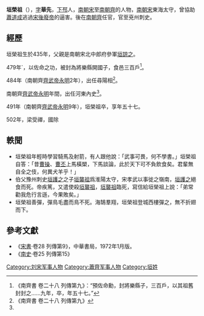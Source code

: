 {{Infobox Biography
| subject_name   = 垣榮祖
| image_name     = 
| image_size     = 
| image_caption  = 
| date_of_birth  = 435年
| place_of_birth = [[南朝宋|南朝宋]]
| date_of_death  = 491年
| place_of_death = [[南朝齊|南朝齊]]
| occupation     = 
*[[南朝宋|南朝宋]]東海太守
*[[南朝齊|南朝齊]]兗州刺史
*將樂線開國子
}}

'''垣榮祖'''（{{bd|435年||491年}}），[[表字|字]]'''華先'''，[[下邳郡|下邳]]人，[[南朝宋|南朝宋]]至[[南朝齊|南朝齊]]的人物，[[南朝宋|南朝宋]]東海太守，曾協助[[蕭道成|蕭道成]]逃過[[宋後廢帝|宋後廢帝]]的逼害。後在[[南朝齊|南朝齊]]任官，官至兗州刺史。

== 經歷 ==
垣榮祖生於435年，父親是南朝宋北中郎府參軍[[垣諒之|垣諒之]]。

479年`，以佐命之功，被封為將樂縣開國子，食邑三百戶<ref>《南齊書 卷二十八 列傳第九》：“預佐命勳，封將樂縣子，三百戶，以其祖舊封封之……九年，卒，年五十七。”</ref>。

484年（南朝齊[[齊武帝|齊武帝]][[永明|永明]]2年），出任尋陽相<ref name="#1">《南齊書 卷二十八 列傳第九》</ref>。

南朝齊[[齊武帝|齊武帝]][[永明|永明]]年間，出任河東內史<ref name="#1"/>。

491年（南朝齊[[齊武帝|齊武帝]][[永明|永明]]9年），垣榮祖卒，享年五十七。

502年，梁受禪，國除

== 軼聞 ==
*垣榮祖年輕時學習騎馬及射箭，有人跟他說：「武事可畏，何不學書。」垣榮祖自答：「昔[[曹操|曹操]]、[[曹丕|曹丕]]上馬橫槊，下馬談論，此於天下可不負飲食矣。君輩無自全之伎，何異犬羊乎！」
*伯父豫州刺史[[垣護之|垣護之]]之子[[垣襲祖|垣襲祖]]爲淮陽太守，宋孝武以事徙之嶺南，[[垣護之|垣護之]]絕食而死。帝疾篤，又遣使殺[[垣襲祖|垣襲祖]]，[[垣襲祖|垣襲祖]]臨死，寫信給垣榮祖上說：「弟常勸我危行言遜，今果敗矣。」
*垣榮祖善彈，彈鳥毛盡而鳥不死。海鵠羣翔，垣榮祖登城西樓彈之，無不折翅而下。

== 參考文獻 ==
* 《[[宋書|宋書]]·卷28 列傳第9》，中華書局，1972年1月版。
* 《[[南史|南史]]·卷25 列傳第15》

{{reflist}}

[[Category:刘宋军事人物|Category:刘宋军事人物]]
[[Category:蕭齊军事人物|Category:蕭齊军事人物]]
[[Category:垣姓|Category:垣姓]]